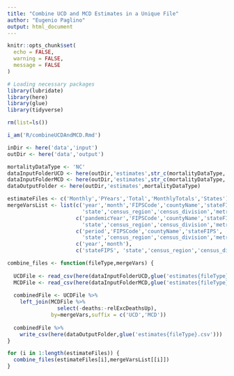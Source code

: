 ```yaml
---
title: "Combine UCD and MCD Estimates in a Unique File"
author: "Eugenio Paglino"
output: html_document
---
```


```r
knitr::opts_chunk$set(
  echo = FALSE,
  warning = FALSE,
  message = FALSE
)
```

```r
# Loading necessary packages
library(lubridate)
library(here)
library(glue)
library(tidyverse)
```

```r
rm(list=ls())

i_am('R/combineUCDAndMCD.Rmd')

inDir <- here('data','input')
outDir <- here('data','output')

mortalityDataType <- 'NC'
dataInputFolderUCD <- here(outDir,'estimates',str_c(mortalityDataType,'UCD'))
dataInputFolderMCD <- here(outDir,'estimates',str_c(mortalityDataType,'MCD'))
dataOutputFolder <- here(outDir,'estimates',mortalityDataType)
```

```r
estimateFiles <- c('Monthly','PYears','Total','MonthlyTotals','States')
mergeVarsList <- list(c('year','month','FIPSCode','countyName','stateFIPS',
                        'state','census_region','census_division','metroCat'),
                      c('pandemicYear','FIPSCode','countyName','stateFIPS',
                        'state','census_region','census_division','metroCat'),
                      c('period','FIPSCode','countyName','stateFIPS',
                        'state','census_region','census_division','metroCat'),
                      c('year','month'),
                      c('stateFIPS', 'state','census_region','census_division'))
```

```r
combine_files <- function(fileType,mergeVars) {
  
  UCDFile <- read_csv(here(dataInputFolderUCD,glue('estimates{fileType}.csv')))
  MCDFile <- read_csv(here(dataInputFolderMCD,glue('estimates{fileType}.csv')))
  
  combinedFile <- UCDFile %>%
    left_join(MCDFile %>%
                select(-deaths:-relExcDeathsUp),
              by=mergeVars,suffix = c('UCD','MCD'))
  
  combinedFile %>%
    write_csv(here(dataOutputFolder,glue('estimates{fileType}.csv')))
}
```

```r
for (i in 1:length(estimateFiles)) {
  combine_files(estimateFiles[i],mergeVarsList[[i]])
}
```
